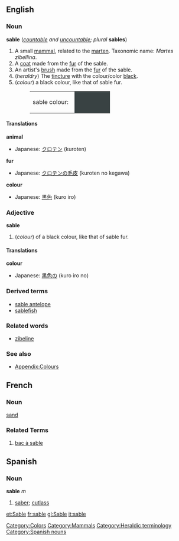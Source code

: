 {{wikipedia}}
==English==

===Noun===
'''sable''' (''[[countable]] and [[uncountable]]; plural'' '''sables''')

#A small [[mammal]], related to the [[marten]].  Taxonomic name: ''Martes zibellina''.
#A [[coat]] made from the [[fur]] of the sable.
#An artist's [[brush]] made from the [[fur]] of the sable.
#(''heraldry'') The [[tincture]] with the colour/color [[black]].
#(''colour'') a black colour, like that of sable fur.
#:<table><tr><td>sable colour: &nbsp;</td><td bgcolor="#394243" width="80">&nbsp; </td></tr></table>

====Translations====

'''animal'''
{{top}}
*Japanese: [[クロテン]] (kuroten)
{{mid}}
{{bottom}}

'''fur'''
{{top}}
*Japanese: [[クロテンの毛皮]] (kuroten no kegawa)
{{mid}}
{{bottom}}

'''colour'''
{{top}}
*Japanese: [[黒色]] (kuro iro)
{{mid}}
{{bottom}}

===Adjective===
'''sable'''
#(''colour'') of a black colour, like that of sable fur.

====Translations====
'''colour'''
{{top}}
*Japanese: [[黒色]]の (kuro iro no)
{{mid}}
{{bottom}}

===Derived terms===
*[[sable antelope]]
*[[sablefish]]

===Related words===
*[[zibeline]]

===See also===
*[[Wiktionary_Appendix:Colours|Appendix:Colours]]

[[Category:Colors]]
[[Category:Mammals]]
[[Category:Heraldic terminology]]

==French==
===Noun===
[[sand]]

===Related Terms===
# [[bac à sable]]

== Spanish == 
=== Noun === 
'''sable''' ''m'' 
# [[saber]]; [[cutlass]]

[[Category:Spanish nouns]]

[[et:Sable]]
[[fr:sable]]
[[gl:Sable]]
[[it:sable]]